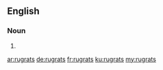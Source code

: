 {{also|rug rats}}
==English==

===Noun===
{{head|en|noun plural form}}

# {{plural of|rugrat|lang=en}}

[[ar:rugrats]]
[[de:rugrats]]
[[fr:rugrats]]
[[ku:rugrats]]
[[my:rugrats]]
